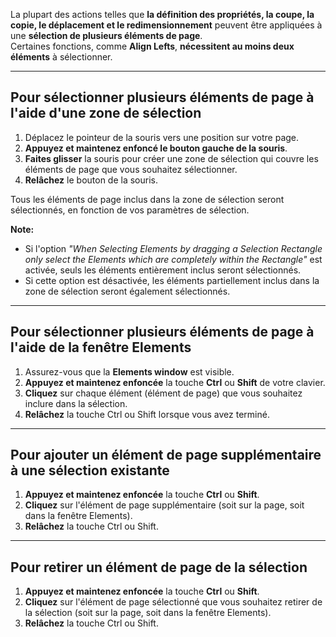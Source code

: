 La plupart des actions telles que **la définition des propriétés, la coupe, la copie, le déplacement et le redimensionnement** peuvent être appliquées à une **sélection de plusieurs éléments de page**.\
Certaines fonctions, comme **Align Lefts**, **nécessitent au moins deux éléments** à sélectionner.

***

## Pour sélectionner plusieurs éléments de page à l'aide d'une zone de sélection

1. Déplacez le pointeur de la souris vers une position sur votre page.
2. **Appuyez et maintenez enfoncé le bouton gauche de la souris**.
3. **Faites glisser** la souris pour créer une zone de sélection qui couvre les éléments de page que vous souhaitez sélectionner.
4. **Relâchez** le bouton de la souris.

Tous les éléments de page inclus dans la zone de sélection seront sélectionnés, en fonction de vos paramètres de sélection.

**Note:**

* Si l'option *"When Selecting Elements by dragging a Selection Rectangle only select the Elements which are completely within the Rectangle"* est activée, seuls les éléments entièrement inclus seront sélectionnés.
* Si cette option est désactivée, les éléments partiellement inclus dans la zone de sélection seront également sélectionnés.

***

## Pour sélectionner plusieurs éléments de page à l'aide de la fenêtre Elements

1. Assurez-vous que la **Elements window** est visible.
2. **Appuyez et maintenez enfoncée** la touche **Ctrl** ou **Shift** de votre clavier.
3. **Cliquez** sur chaque élément (élément de page) que vous souhaitez inclure dans la sélection.
4. **Relâchez** la touche Ctrl ou Shift lorsque vous avez terminé.

***

## Pour ajouter un élément de page supplémentaire à une sélection existante

1. **Appuyez et maintenez enfoncée** la touche **Ctrl** ou **Shift**.
2. **Cliquez** sur l'élément de page supplémentaire (soit sur la page, soit dans la fenêtre Elements).
3. **Relâchez** la touche Ctrl ou Shift.

***

## Pour retirer un élément de page de la sélection

1. **Appuyez et maintenez enfoncée** la touche **Ctrl** ou **Shift**.
2. **Cliquez** sur l'élément de page sélectionné que vous souhaitez retirer de la sélection (soit sur la page, soit dans la fenêtre Elements).
3. **Relâchez** la touche Ctrl ou Shift.
